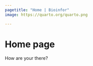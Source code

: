 ```yaml
---
pagetitle: "Home | Bioinfor"
image: https://quarto.org/quarto.png

---
```


<body>

<h1>Home page</h1>

<p>How are your there?</p>


</body>
